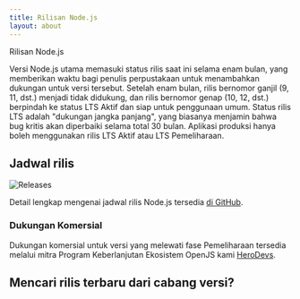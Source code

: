 ```yaml
---
title: Rilisan Node.js
layout: about
---
```


Rilisan Node.js

Versi Node.js utama memasuki status rilis saat ini selama enam bulan, yang memberikan waktu bagi penulis perpustakaan untuk menambahkan dukungan untuk versi tersebut. Setelah enam bulan, rilis bernomor ganjil (9, 11, dst.) menjadi tidak didukung, dan rilis bernomor genap (10, 12, dst.) berpindah ke status LTS Aktif dan siap untuk penggunaan umum. Status rilis LTS adalah "dukungan jangka panjang", yang biasanya menjamin bahwa bug kritis akan diperbaiki selama total 30 bulan. Aplikasi produksi hanya boleh menggunakan rilis LTS Aktif atau LTS Pemeliharaan.

## Jadwal rilis

![Releases](https://dimensi-dp.org/images/schedule.svg)

Detail lengkap mengenai jadwal rilis Node.js tersedia [di GitHub](https://github.com/nodejs/release#release-schedule).

### Dukungan Komersial

Dukungan komersial untuk versi yang melewati fase Pemeliharaan tersedia melalui mitra Program Keberlanjutan Ekosistem OpenJS kami [HeroDevs](https://herodevs.com/).

## Mencari rilis terbaru dari cabang versi?

<DownloadReleasesTable />
